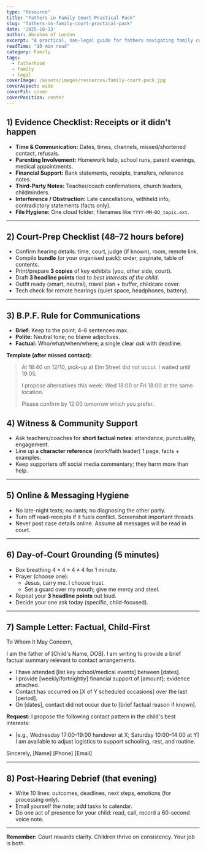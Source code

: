 ```yaml
---
type: "Resource"
title: "Fathers in Family Court Practical Pack"
slug: "fathers-in-family-court-practical-pack"
date: '2025-10-13'
author: Abraham of London
excerpt: "A practical, non-legal guide for fathers navigating family court, focusing on evidence, communication, and integrity."
readTime: "10 min read"
category: Family
tags:
  - fatherhood
  - family
  - legal
coverImage: /assets/images/resources/family-court-pack.jpg
coverAspect: wide
coverFit: cover
coverPosition: center
---
```


## 1) Evidence Checklist: Receipts or it didn't happen

* **Time & Communication:** Dates, times, channels, missed/shortened contact, refusals.
* **Parenting Involvement:** Homework help, school runs, parent evenings, medical appointments.
* **Financial Support:** Bank statements, receipts, transfers, reference notes.
* **Third-Party Notes:** Teacher/coach confirmations, church leaders, childminders.
* **Interference / Obstruction:** Late cancellations, withheld info, contradictory statements (facts only).
* **File Hygiene:** One cloud folder; filenames like `YYYY-MM-DD_topic.ext`.

---

## 2) Court-Prep Checklist (48–72 hours before)

* Confirm hearing details: time, court, judge (if known), room, remote link.
* Compile **bundle** (or your organised pack): order, paginate, table of contents.
* Print/prepare **3 copies** of key exhibits (you, other side, court).
* Draft **3 headline points** tied to _best interests of the child_.
* Outfit ready (smart, neutral), travel plan + buffer, childcare cover.
* Tech check for remote hearings (quiet space, headphones, battery).

---

## 3) B.P.F. Rule for Communications

* **Brief:** Keep to the point; 4–6 sentences max.
* **Polite:** Neutral tone; no blame adjectives.
* **Factual:** Who/what/when/where; a single clear _ask_ with deadline.

**Template (after missed contact):**

> At 18:40 on 12/10, pick-up at Elm Street did not occur. I waited until 19:05.
> 
> I propose alternatives this week: Wed 18:00 or Fri 18:00 at the same location.
> 
> Please confirm by 12:00 tomorrow which you prefer.

## 4) Witness & Community Support

* Ask teachers/coaches for **short factual notes**: attendance, punctuality, engagement.
* Line up a **character reference** (work/faith leader) 1 page, facts + examples.
* Keep supporters off social media commentary; they harm more than help.

---

## 5) Online & Messaging Hygiene

* No late-night texts; no rants; no diagnosing the other party.
* Turn off read-receipts if it fuels conflict. Screenshot important threads.
* Never post case details online. Assume all messages will be read in court.

---

## 6) Day-of-Court Grounding (5 minutes)

* Box breathing $4 \times 4 \times 4 \times 4$ for 1 minute.
* Prayer (choose one):
  * Jesus, carry me. I choose trust.
  * Set a guard over my mouth; give me mercy and steel.
* Repeat your **3 headline points** out loud.
* Decide your one ask today (specific, child-focused).

---

## 7) Sample Letter: Factual, Child-First

To Whom It May Concern,

I am the father of [Child's Name, DOB]. I am writing to provide a brief factual summary relevant to contact arrangements.

* I have attended [list key school/medical events] between [dates].
* I provide [weekly/fortnightly] financial support of [amount]; evidence attached.
* Contact has occurred on [X of Y scheduled occasions] over the last [period].
* On [dates], contact did not occur due to [brief factual reason if known].

**Request:** I propose the following contact pattern in the child's best interests:

* [e.g., Wednesday 17:00–19:00 handover at X; Saturday 10:00–14:00 at Y]
  I am available to adjust logistics to support schooling, rest, and routine.

Sincerely,
[Name]
[Phone]
[Email]

---

## 8) Post-Hearing Debrief (that evening)

* Write 10 lines: outcomes, deadlines, next steps, emotions (for processing only).
* Email yourself the note; add tasks to calendar.
* Do one act of presence for your child: read, call, record a 60-second voice note.

---

**Remember:** Court rewards clarity. Children thrive on consistency. Your job is both.
